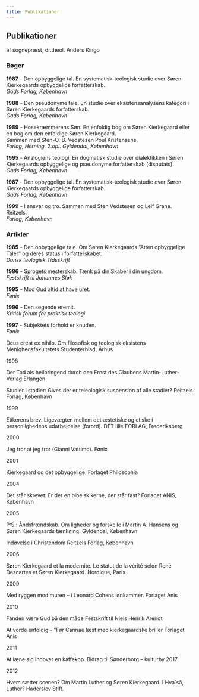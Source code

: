 ```yaml
---
title: Publikationer
---
```

## Publikationer

af sognepræst, dr.theol. Anders Kingo

### Bøger

**1987** - Den opbyggelige tal. En systematisk-teologisk studie over Søren Kierkegaards opbyggelige forfatterskab.\
*Gads Forlag, København*

**1988** - Den pseudonyme tale. En studie over eksistensanalysens kategori i Søren Kierkegaards forfatterskab.\
*Gads Forlag, København*

**1989** - Hosekræmmerens Søn. En enfoldig bog om Søren Kierkegaard eller en bog om den enfoldige Søren Kierkegaard.\
Sammen med Sten-O. B. Vedstesen Poul Kristensens.\
*Forlag, Herning. 2.opl. Gyldendal, København*

**1995** - Analogiens teologi. En dogmatisk studie over dialektikken i Søren Kierkegaards opbyggelige og pseudonyme forfatterskab (disputats).\
*Gads Forlag, København*

**1987** - Den opbyggelige tal. En systematisk-teologisk studie over Søren Kierkegaards opbyggelige forfatterskab.\
*Gads Forlag, København*

**1999** - I ansvar og tro.
Sammen med Sten Vedstesen og Leif Grane. Reitzels.\
*Forlag, København*

### Artikler

**1985** - Den opbyggelige tale. Om Søren Kierkegaards ”Atten opbyggelige Taler” og deres status i forfatterskabet.\
*Dansk teologisk Tidsskrift*

**1986** - Sprogets mesterskab: Tænk på din Skaber i din ungdom.\
*Festskrift til Johannes Sløk*

**1995** - Mod Gud altid at have uret.\
*Fønix*

**1996** - Den søgende eremit.\
*Kritisk forum for praktisk teologi*

**1997** - Subjektets forhold er knuden.\
*Fønix*

Deus creat ex nihilo. Om filosofisk og teologisk eksistens
Menighedsfakultetets Studenterblad, Århus

1998

Der Tod als heilbringend durch den Ernst des Glaubens
Martin-Luther-Verlag Erlangen

Studier i stadier: Gives der er teleologisk suspension af alle stadier?
Reitzels Forlag, København

1999

Etikerens brev. Ligevægten mellem det æstetiske og etiske i personlighedens udarbejdelse (forord).
DET lille FORLAG, Frederiksberg

2000

Jeg tror at jeg tror (Gianni Vattimo).
Fønix

2001

Kierkegaard og det opbyggelige.
Forlaget Philosophia

2004

Det står skrevet: Er der en bibelsk kerne, der står fast?
Forlaget ANIS, København

2005

P:S.: Åndsfrændskab. Om ligheder og forskelle i Martin A. Hansens og Søren Kierkegaards tænkning.
Gyldendal, København

Indøvelse i Christendom
Reitzels Forlag, København

2006

Søren Kierkegaard et la modernité. Le statut de la vérité selon René Descartes et Søren Kierkegaard.
Nordique, Paris

2009

Med ryggen mod muren – i Leonard Cohens lønkammer.
Forlaget Anis

2010

Fanden være Gud på den måde
Festskrift til Niels Henrik Arendt

At vorde enfoldig – ”Før Cannae læst med kierkegaardske briller
Forlaget Anis

2011

At læne sig indover en kaffekop.
Bidrag til Sønderborg – kulturby 2017

2012

Hvem sætter scenen? Om Martin Luther og Søren Kierkegaard.
I Hva´så, Luther? Haderslev Stift.